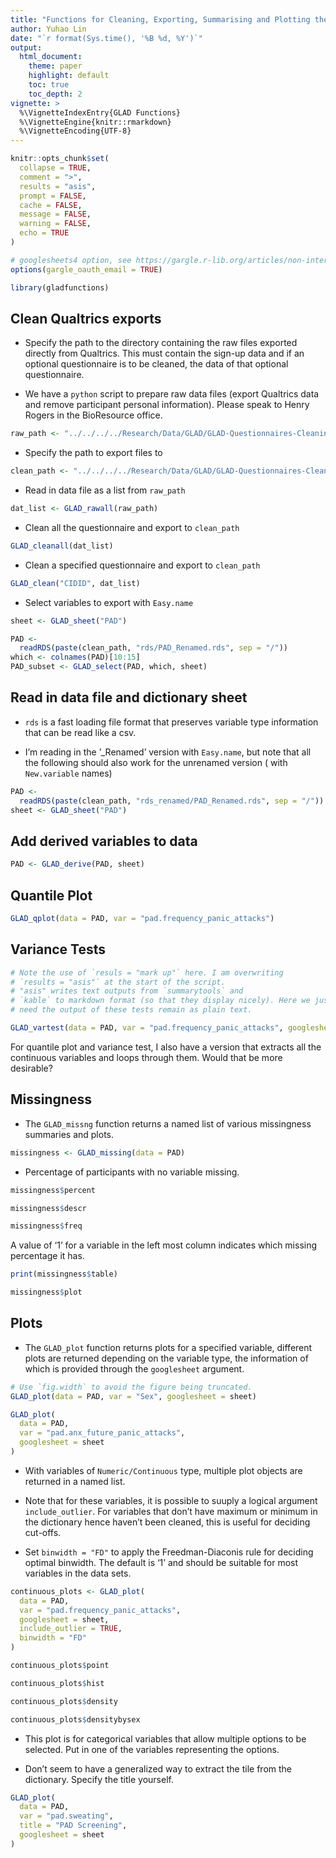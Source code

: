 ```yaml
---
title: "Functions for Cleaning, Exporting, Summarising and Plotting the GLAD Data"
author: Yuhao Lin
date: "`r format(Sys.time(), '%B %d, %Y')`"
output:
  html_document:
    theme: paper
    highlight: default
    toc: true
    toc_depth: 2
vignette: >
  %\VignetteIndexEntry{GLAD Functions}
  %\VignetteEngine{knitr::rmarkdown}
  %\VignetteEncoding{UTF-8}
---
```


```r
knitr::opts_chunk$set(
  collapse = TRUE,
  comment = ">",
  results = "asis",
  prompt = FALSE,
  cache = FALSE,
  message = FALSE,
  warning = FALSE,
  echo = TRUE
)

# googlesheets4 option, see https://gargle.r-lib.org/articles/non-interactive-auth.html
options(gargle_oauth_email = TRUE)
```

```r
library(gladfunctions)
```

## Clean Qualtrics exports

* Specify the path to the directory containing the raw files exported
  directly from Qualtrics. This must contain the sign-up data and if an
  optional questionnaire is to be cleaned, the data of that optional
  questionnaire.

* We have a `python` script to prepare raw data files (export Qualtrics
  data and remove participant personal information). Please speak to Henry
  Rogers in the BioResource office.

```r
raw_path <- "../../../../Research/Data/GLAD/GLAD-Questionnaires-Cleaning/data_raw/"
```

* Specify the path to export files to

```r
clean_path <- "../../../../Research/Data/GLAD/GLAD-Questionnaires-Cleaning/data_clean/"
```

* Read in data file as a list from `raw_path`

```r
dat_list <- GLAD_rawall(raw_path)
```

* Clean all the questionnaire and export to `clean_path`

```r
GLAD_cleanall(dat_list)
```

* Clean a specified questionnaire and export to `clean_path`

```r
GLAD_clean("CIDID", dat_list)
```

* Select variables to export with `Easy.name`

```r
sheet <- GLAD_sheet("PAD")

PAD <-
  readRDS(paste(clean_path, "rds/PAD_Renamed.rds", sep = "/"))
which <- colnames(PAD)[10:15]
PAD_subset <- GLAD_select(PAD, which, sheet)
```

## Read in data file and dictionary sheet

* `rds` is a fast loading file format that preserves variable type
  information that can be read like a csv.

* I'm reading in the '_Renamed' version with `Easy.name`, but note that all
  the following should also work for the unrenamed version ( with
  `New.variable` names)

```r
PAD <-
  readRDS(paste(clean_path, "rds_renamed/PAD_Renamed.rds", sep = "/"))
sheet <- GLAD_sheet("PAD")
```

## Add derived variables to data

```r
PAD <- GLAD_derive(PAD, sheet)
```

## Quantile Plot

```r
GLAD_qplot(data = PAD, var = "pad.frequency_panic_attacks")
```

## Variance Tests

```r
# Note the use of `resuls = "mark up"` here. I am overwriting
# `results = "asis"` at the start of the script.
# "asis" writes text outputs from `summarytools` and
# `kable` to markdown format (so that they display nicely). Here we just
# need the output of these tests remain as plain text.

GLAD_vartest(data = PAD, var = "pad.frequency_panic_attacks", googlesheet = sheet)
```

For quantile plot and variance test, I also have a version that extracts
all the continuous variables and loops through them.  Would that be more
desirable?

## Missingness

* The `GLAD_missng` function returns a named list of various missingness summaries and plots.

```r
missingness <- GLAD_missing(data = PAD)
 ```

* Percentage of participants with no variable missing.

```r
missingness$percent
 ```

```r
missingness$descr
```

```r
missingness$freq
```

A value of '1' for a variable in the left most column indicates which
missing percentage it has.

```r
print(missingness$table)
```

```r
missingness$plot
```

## Plots

* The `GLAD_plot` function returns plots for a specified variable,
  different plots are returned depending on the variable type, the
  information of which is provided through the `googlesheet` argument.

 ```r
# Use `fig.width` to avoid the figure being truncated.
GLAD_plot(data = PAD, var = "Sex", googlesheet = sheet)
```

```r
GLAD_plot(
  data = PAD,
  var = "pad.anx_future_panic_attacks",
  googlesheet = sheet
)
```

* With variables of `Numeric/Continuous` type, multiple plot objects are
  returned in a named list.

* Note that for these variables, it is possible to suuply a logical
  argument `include_outlier`. For variables that don't have maximum or
  minimum in the dictionary hence haven't been cleaned, this is useful for
  deciding cut-offs.

* Set `binwidth = "FD"` to apply the Freedman-Diaconis rule for deciding
  optimal binwidth. The default is '1' and should be suitable for most
  variables in the data sets.

```r
continuous_plots <- GLAD_plot(
  data = PAD,
  var = "pad.frequency_panic_attacks",
  googlesheet = sheet,
  include_outlier = TRUE,
  binwidth = "FD"
)
```

```r
continuous_plots$point
```

```r
continuous_plots$hist
```

```r
continuous_plots$density
```

```r
continuous_plots$densitybysex
```

* This plot is for categorical variables that allow multiple options to be
  selected.  Put in one of the variables representing the options.

* Don't seem to have a generalized way to extract the tile from the
  dictionary. Specify the title yourself.

```r
GLAD_plot(
  data = PAD,
  var = "pad.sweating",
  title = "PAD Screening",
  googlesheet = sheet
)
```
